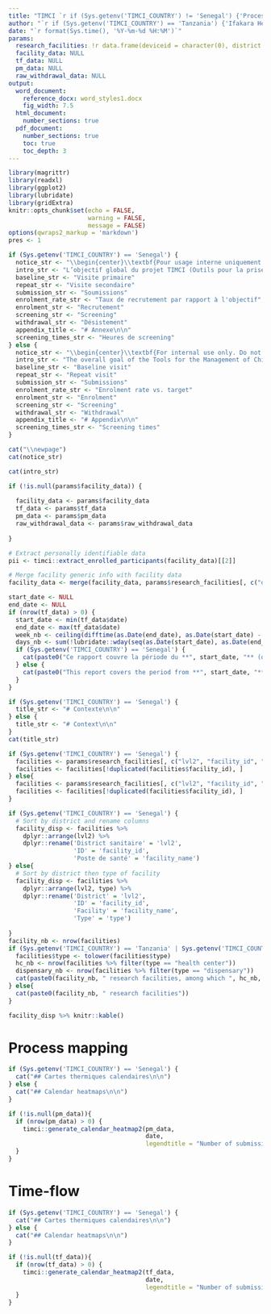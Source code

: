 ```yaml
---
title: "TIMCI `r if (Sys.getenv('TIMCI_COUNTRY') != 'Senegal') {'Process Mapping & Time-flow - Monitoring Report'} else {'Cartographie des processus & flux temporel - Rapport de suivi'}`"
author: "`r if (Sys.getenv('TIMCI_COUNTRY') == 'Tanzania') {'Ifakara Health Institute (IHI)'} else if (Sys.getenv('TIMCI_COUNTRY') == 'India') {'King George s Medical University (KGMU)'} else if (Sys.getenv('TIMCI_COUNTRY') == 'Senegal') {'Université Cheikh Anta Diop de Dakar (UCAD)'} else if (Sys.getenv('TIMCI_COUNTRY') == 'Kenya') {'University of Nairobi (UoN)'} else if (Sys.getenv('TIMCI_COUNTRY') == 'Myanmar') {'Burnet Institute (BI)'} else {'Swiss Tropical and Public Health Institute (Swiss TPH)'}`"
date: "`r format(Sys.time(), '%Y-%m-%d %H:%M')`"
params:
  research_facilities: !r data.frame(deviceid = character(0), district = character(0), facility = character(0))
  facility_data: NULL
  tf_data: NULL
  pm_data: NULL
  raw_withdrawal_data: NULL
output:
  word_document:
    reference_docx: word_styles1.docx
    fig_width: 7.5
  html_document:
    number_sections: true
  pdf_document:
    number_sections: true
    toc: true
    toc_depth: 3
---
```


```r
library(magrittr)
library(readxl)
library(ggplot2)
library(lubridate)
library(gridExtra)
knitr::opts_chunk$set(echo = FALSE,
                      warning = FALSE,
                      message = FALSE)
options(qwraps2_markup = 'markdown')
pres <- 1
```

```r
if (Sys.getenv('TIMCI_COUNTRY') == 'Senegal') {
  notice_str <- "\\begin{center}\\textbf{Pour usage interne uniquement. Ne pas partager en dehors des équipes recherche. Les tableaux et les figures sont générés à partir des bases de données brutes, et non à partir des bases de données nettoyées, et les résultats de ce rapport peuvent donc être légèrement différents de ceux de l'analyse statistique formelle.}\\end{center}"
  intro_str <- "L’objectif global du projet TIMCI (Outils pour la prise en charge intégrée des maladies de l’enfant) est de réduire la morbidité et la mortalité chez les enfants malades dans les structures de soins primaires, tout en soutenant l’utilisation rationnelle et efficace des moyens diagnostiques et des médicaments par les prestataires de soins de santé. Le volet évaluation du projet vise à apporter des preuves de l’impact de l’introduction de l’oxymètre de pouls, associé à un Algorithme d’aide à la décision clinique (CDSA), sur la santé, les priorités opérationnelles, le coût et l’analyse cout-efficacité modélisée dans le contexte des soins primaires, pour les enfants âgés de 0 à 59 mois des pays à revenu faible ou intermédiaire (PRFI), en vue de faciliter la prise de décision et la mise à l’échelle aux niveaux national et international."
  baseline_str <- "Visite primaire"
  repeat_str <- "Visite secondaire"
  submission_str <- "Soumissions"
  enrolment_rate_str <- "Taux de recrutement par rapport à l'objectif"
  enrolment_str <- "Recrutement"
  screening_str <- "Screening"
  withdrawal_str <- "Désistement"
  appendix_title <- "# Annexe\n\n"
  screening_times_str <- "Heures de screening"
} else {
  notice_str <- "\\begin{center}\\textbf{For internal use only. Do not share outside research teams. Tables and figures are generated from raw databases, not from the cleaned databases, and findings of this report can therefore be slightly different from those of the formal statistical analysis.}\\end{center}"
  intro_str <- "The overall goal of the Tools for the Management of Childhood Illness (TIMCI) project is to reduce morbidity and mortality in sick children attending primary care facilities, while supporting the rational and efficient use of diagnostics and medicines by healthcare providers. The evaluation component of the project seeks to generate evidence on the health impact, operational priorities, cost and cost-effectiveness of introducing pulse oximetry, alone or embedded into a Clinical Decision Support Algorithm (CDSA), at primary care level in LMICs, for children 0 – 59 months of age, to facilitate national and international decision-making on scale-up."
  baseline_str <- "Baseline visit"
  repeat_str <- "Repeat visit"
  submission_str <- "Submissions"
  enrolment_rate_str <- "Enrolment rate vs. target"
  enrolment_str <- "Enrolment"
  screening_str <- "Screening"
  withdrawal_str <- "Withdrawal"
  appendix_title <- "# Appendix\n\n"
  screening_times_str <- "Screening times"
}
```

```r
cat("\\newpage")
cat(notice_str)
```

```r
cat(intro_str)
```

```r
if (!is.null(params$facility_data)) {
  
  facility_data <- params$facility_data
  tf_data <- params$tf_data
  pm_data <- params$pm_data
  raw_withdrawal_data <- params$raw_withdrawal_data
  
}

# Extract personally identifiable data
pii <- timci::extract_enrolled_participants(facility_data)[[2]]

# Merge facility generic info with facility data
facility_data <- merge(facility_data, params$research_facilities[, c("deviceid", "facility_name")], by.x = 'device_id', by.y = 'deviceid', all.x = TRUE)
```

```r
start_date <- NULL
end_date <- NULL
if (nrow(tf_data) > 0) {
  start_date <- min(tf_data$date)
  end_date <- max(tf_data$date)
  week_nb <- ceiling(difftime(as.Date(end_date), as.Date(start_date) - 1,units = "weeks"))
  days_nb <- sum(!lubridate::wday(seq(as.Date(start_date), as.Date(end_date), "days")) %in% c("7", "1"))
  if (Sys.getenv('TIMCI_COUNTRY') == 'Senegal') {
    cat(paste0("Ce rapport couvre la période du **", start_date, "** (début de l'étude) au **", end_date, "** (semaine **", week_nb, "** de l'étude EPS) pour le **Sénégal**."))
  } else {
    cat(paste0("This report covers the period from **", start_date, "** (study start) to **", end_date, "** (week **", week_nb,"** of the SPA study) for **", Sys.getenv('TIMCI_COUNTRY'), "**."))
  }
}
```

```r
if (Sys.getenv('TIMCI_COUNTRY') == 'Senegal') {
  title_str <- "# Contexte\n\n"
} else {
  title_str <- "# Context\n\n"
}
cat(title_str)
```

```r
if (Sys.getenv('TIMCI_COUNTRY') == 'Senegal') {
  facilities <- params$research_facilities[, c("lvl2", "facility_id", "facility_name")]
  facilities <- facilities[!duplicated(facilities$facility_id), ]
} else{
  facilities <- params$research_facilities[, c("lvl2", "facility_id", "facility_name", "type")]
  facilities <- facilities[!duplicated(facilities$facility_id), ]
}
```

```r
if (Sys.getenv('TIMCI_COUNTRY') == 'Senegal') {
  # Sort by district and rename columns
  facility_disp <- facilities %>%
    dplyr::arrange(lvl2) %>%
    dplyr::rename('District sanitaire' = 'lvl2',
                  'ID' = 'facility_id',
                  'Poste de santé' = 'facility_name')
} else{
  # Sort by district then type of facility
  facility_disp <- facilities %>%
    dplyr::arrange(lvl2, type) %>%
    dplyr::rename('District' = 'lvl2',
                  'ID' = 'facility_id',
                  'Facility' = 'facility_name',
                  'Type' = 'type')
  
}
facility_nb <- nrow(facilities)
if (Sys.getenv('TIMCI_COUNTRY') == 'Tanzania' | Sys.getenv('TIMCI_COUNTRY') == 'Kenya') {
  facilities$type <- tolower(facilities$type)
  hc_nb <- nrow(facilities %>% filter(type == "health center"))
  dispensary_nb <- nrow(facilities %>% filter(type == "dispensary"))
  cat(paste0(facility_nb, " research facilities, among which ", hc_nb, " health centres and ", dispensary_nb, " dispensaries"))
} else{
  cat(paste0(facility_nb, " research facilities"))
}
```

```r
facility_disp %>% knitr::kable()
```

# Process mapping

```r
if (Sys.getenv('TIMCI_COUNTRY') == 'Senegal') {
  cat("## Cartes thermiques calendaires\n\n")
} else {
  cat("## Calendar heatmaps\n\n")
}

if (!is.null(pm_data)){
  if (nrow(pm_data) > 0) {
    timci::generate_calendar_heatmap2(pm_data,
                                      date,
                                      legendtitle = "Number of submissions")
  }
}
```

# Time-flow

```r
if (Sys.getenv('TIMCI_COUNTRY') == 'Senegal') {
  cat("## Cartes thermiques calendaires\n\n")
} else {
  cat("## Calendar heatmaps\n\n")
}

if (!is.null(tf_data)){
  if (nrow(tf_data) > 0) {
    timci::generate_calendar_heatmap2(tf_data,
                                      date,
                                      legendtitle = "Number of submissions")
  }
}
```
